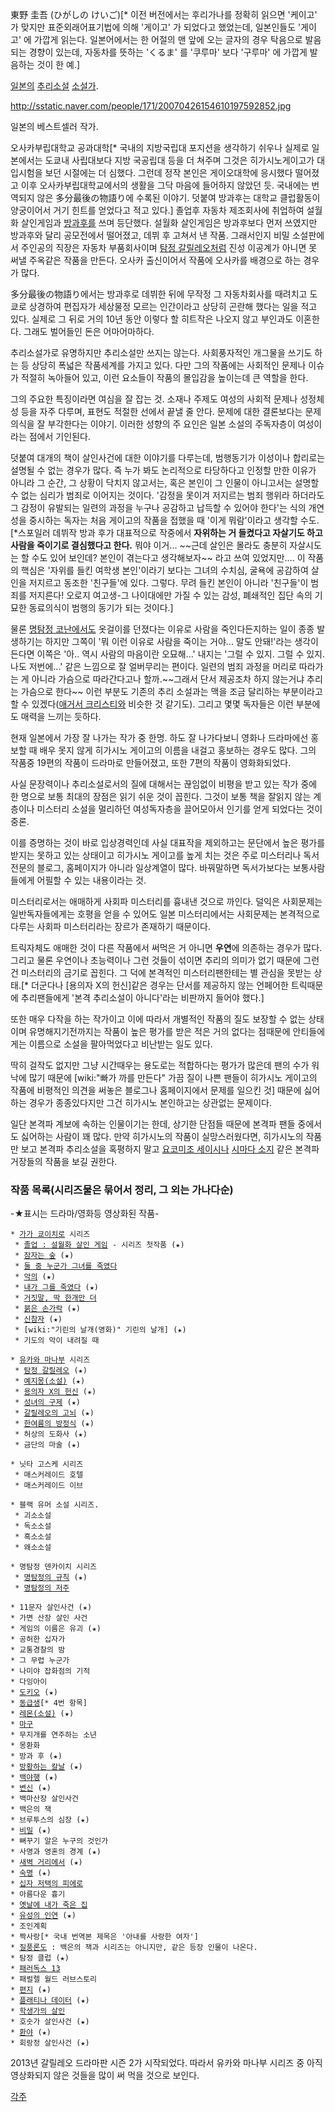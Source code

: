 東野 圭吾 (ひがしの けいご)[* 이전 버전에서는 후리가나를 정확히 읽으면 '케이고' 가 맞지만 표준외래어표기법에 의해 '게이고' 가 되었다고 했었는데, 일본인들도 '게이고' 에 가깝게 읽는다. 일본어에서는 한 어절의 맨 앞에 오는 글자의 경우 탁음으로 발음되는 경향이 있는데, 자동차를 뜻하는 'くるま' 를 '쿠루마' 보다 '구루마' 에 가깝게 발음하는 것이 한 예.]

[[일본]]의 [[추리소설]] [[소설가]].

http://sstatic.naver.com/people/171/20070426154610197592852.jpg

일본의 베스트셀러 작가. 

오사카부립대학교 공과대학[* 국내의 지방국립대 포지션을 생각하기 쉬우나 실제로 일본에서는 도쿄내 사립대보다 지방 국공립대 등을 더 쳐주며 그것은 히가시노게이고가 대입시험을 보던 시절에는 더 심했다. 그런데 정작 본인은 게이오대학에 응시했다 떨어졌고 이후 오사카부립대학교에서의 생활을 그닥 마음에 들어하지 않았던 듯. 국내에는 번역되지 않은 多分最後の物語り에 수록된 이야기. 덧붙여 방과후는 대학교 클럽활동이 양궁이어서 거기 힌트를 얻었다고 적고 있다.] 졸업후 자동차 제조회사에 취업하여 설월화 살인게임과 [[방과후]]를 쓰며 등단했다. 설월화 살인게임은 방과후보다 먼저 쓰였지만 방과후와 달리 공모전에서 떨어졌고, 데뷔 후 고쳐서 낸 작품. 그래서인지 비밀 소설판에서 주인공의 직장은 자동차 부품회사이며 [[탐정 갈릴레오]]처럼 진성 이공계가 아니면 못 써낼 주옥같은 작품을 만든다. 오사카 출신이어서 작품에 오사카를 배경으로 하는 경우가 많다.

多分最後の物語り에서는 방과후로 데뷔한 뒤에 무작정 그 자동차회사를 때려치고 도쿄로 상경하여 편집자가 세상물정 모르는 인간이라고 상당히 곤란해 했다는 일을 적고 있다. 실제로 그 뒤로 거의 10년 동안 이렇다 할 히트작은 나오지 않고 부인과도 이혼한다. 그래도 벌어들인 돈은 어마어마하다.

추리소설가로 유명하지만 추리소설만 쓰지는 않는다. 사회풍자적인 개그물을 쓰기도 하는 등 상당히 폭넓은 작품세계를 가지고 있다. 다만 그의 작품에는 사회적인 문제나 이슈가 적절히 녹아들어 있고, 이런 요소들이 작품의 몰입감을 높이는데 큰 역할을 한다.

그의 주요한 특징이라면 여심을 잘 잡는 것. 소재나 주제도 여성의 사회적 문제나 성정체성 등을 자주 다루며, 표현도 적절한 선에서 끝낼 줄 안다. 문제에 대한 결론보다는 문제의식을 잘 부각한다는 이야기. 이러한 성향의 주 요인은 일본 소설의 주독자층이 여성이라는 점에서 기인된다.

덧붙여 대개의 책이 살인사건에 대한 이야기를 다루는데, 범행동기가 이성이나 합리로는 설명될 수 없는 경우가 많다. 즉 누가 봐도 논리적으로 타당하다고 인정할 만한 이유가 아니라 그 순간, 그 상황이 닥치지 않고서는, 혹은 본인이 그 인물이 아니고서는 설명할 수 없는 심리가 범죄로 이어지는 것이다. '감정을 못이겨 저지르는 범죄 행위라 하더라도 그 감정이 유발되는 일련의 과정을 누구나 공감하고 납득할 수 있어야 한다'는 식의 개연성을 중시하는 독자는 처음 게이고의 작품을 접했을 때 '이게 뭐람'이라고 생각할 수도.[*스포일러 데뷔작 방과 후가 대표적으로 작중에서 '''자위하는 거 들켰다고 자살기도 하고 사람을 죽이기로 결심했다고 한다.''' 뭐야 이거... ~~근데 살인은 몰라도 충분히 자살시도는 할 수도 있어 보인데? 본인이 겪는다고 생각해보자~~ 라고 쓰여 있었지만.... 이 작품의 핵심은 '자위를 들킨 여학생 본인'이라기 보다는 그녀의 수치심, 굴욕에 공감하여 살인을 저지르고 동조한 '친구들'에 있다. 그렇다. 무려 들킨 본인이 아니라 '친구들'이 범죄를 저지른다! 오로지 여고생-그 나이대에만 가질 수 있는 감성, 폐쇄적인 집단 속의 기묘한 동료의식이 범행의 동기가 되는 것이다.]

물론 [[명탐정 코난]]에서도 옷걸이를 던졌다는 이유로 사람을 죽인다든지하는 일이 종종 발생하기는 하지만 그쪽이 '뭐 이런 이유로 사람을 죽이는 거야... 말도 안돼!'라는 생각이 든다면 이쪽은 '아.. 역시 사람의 마음이란 오묘해...' 내지는 '그럴 수 있지. 그럴 수 있지. 나도 저번에...' 같은 느낌으로 잘 얼버무리는 편이다. 일련의 범죄 과정을 머리로 따라가는 게 아니라 가슴으로 따라간다고나 할까.~~그래서 단서 제공조차 하지 않는거냐 추리는 가슴으로 한다~~ 이런 부분도 기존의 추리 소설과는 맥을 조금 달리하는 부분이라고 할 수 있겠다([[애거서 크리스티]]와 비슷한 것 같기도). 그리고 몇몇 독자들은 이런 부분에도 매력을 느끼는 듯하다.

현재 일본에서 가장 잘 나가는 작가 중 한명. 하도 잘 나가다보니 영화나 드라마에선 홍보할 때 배우 못지 않게 히가시노 게이고의 이름을 내걸고 홍보하는 경우도 많다. 그의 작품중 19편의 작품이 드라마로 만들어졌고, 또한 7편의 작품이 영화화되었다.

사실 문장력이나 추리소설로서의 질에 대해서는 끊임없이 비평을 받고 있는 작가 중에 한 명으로 보통 최대의 장점은 읽기 쉬운 것이 꼽힌다. 그것이 보통 책을 잘읽지 않는 계층이나 미스터리 소설을 멀리하던 여성독자층을 끌어모아서 인기를 얻게 되었다는 것이 중론.

이를 증명하는 것이 바로 입상경력인데 사실 대표작을 제외하고는 문단에서 높은 평가를 받지는 못하고 있는 상태이고 히가시노 게이고를 높게 치는 것은 주로 미스터리나 독서전문의 블로그, 홈페이지가 아니라 일상계열이 많다. 바꿔말하면 독서가보다는 보통사람들에게 어필할 수 있는 내용이라는 것.

미스터리로서는 애매하게 사회파 미스터리를 흉내낸 것으로 까인다. 덜익은 사회문제는 일반독자들에게는 호평을 얻을 수 있어도 일본 미스터리에서는 사회문제는 본격적으로 다루는 사회파 미스터리라는 장르가 존재하기 때문이다.

트릭자체도 애매한 것이 다른 작품에서 써먹은 거 아니면 '''우연'''에 의존하는 경우가 많다. 그리고 물론 우연이나 초능력이나 그런 것들이 섞이면 추리의 의미가 없기 때문에 그런 건 미스터리의 금기로 꼽힌다. 그 덕에 본격적인 미스터리팬한테는 별 관심을 못받는 상태.[* 더군다나 [용의자 X의 헌신]같은 경우는 단서를 제공하지 않는 언페어한 트릭때문에 추리팬들에게 '본격 추리소설이 아니다'라는 비판까지 들어야 했다.]

또한 매우 다작을 하는 작가이고 이에 따라서 개별적인 작품의 질도 보장할 수 없는 상태이며 유명해지기전까지는 작품이 높은 평가를 받은 적은 거의 없다는 점때문에 안티들에게는 이름으로 소설을 팔아먹었다고 비난받는 일도 있다.

딱히 걸작도 없지만 그냥 시간때우는 용도로는 적합하다는 평가가 많은데 팬의 수가 워낙에 많기 때문에 [wiki:"빠가 까를 만든다" 가끔 질이 나쁜 팬들이 히가시노 게이고의 작품에 비평적인 의견을 써놓은 블로그나 홈페이지에서 문제를 일으킨 것] 때문에 싫어하는 경우가 종종있다지만 그건 히가시노 본인하고는 상관없는 문제이다.

일단 본격파 계보에 속하는 인물이기는 한데, 상기한 단점들 때문에 본격파 팬들 중에서도 싫어하는 사람이 꽤 많다. 만약 히가시노의 작품이 실망스러웠다면, 히가시노의 작품만 보고 본격파 추리소설을 혹평하지 말고 [[요코미조 세이시]]나 [[시마다 소지]] 같은 본격파 거장들의 작품을 보길 권한다.


=== 작품 목록(시리즈물은 묶어서 정리, 그 외는 가나다순) ===
-★표시는 드라마/영화등 영상화된 작품-

 * [[가가 쿄이치로]] 시리즈
  * [[졸업 : 설월화 살인 게임]] - 시리즈 첫작품 (★)
  * [[잠자는 숲]] (★)
  * [[둘 중 누군가 그녀를 죽였다]]
  * [[악의(소설)|악의]] (★)
  * [[내가 그를 죽였다]] (★)
  * [[거짓말, 딱 한개만 더]]
  * [[붉은 손가락]] (★)
  * [[신참자]] (★)
  * [wiki:"기린의 날개(영화)" 기린의 날개] (★)
  * 기도의 막이 내려질 때

 * [[유카와 마나부]] 시리즈
  * [[탐정 갈릴레오]] (★)
  * [[예지몽(소설)]] (★)
  * [[용의자 X의 헌신]] (★)
  * [[성녀의 구제]] (★)
  * [[갈릴레오의 고뇌]] (★)
  * [[한여름의 방정식]] (★)
  * 허상의 도화사 (★)
  * 금단의 마술 (★)

 * 닛타 고스케 시리즈
  * 매스커레이드 호텔
  * 매스커레이드 이브

 * 블랙 유머 소설 시리즈.
  * 괴소소설
  * 독소소설
  * 흑소소설
  * 왜소소설

 * 명탐정 덴카이치 시리즈
  * [[명탐정의 규칙]] (★)
  * [[명탐정의 저주]]

 * 11문자 살인사건 (★)
 * 가면 산장 살인 사건
 * 게임의 이름은 유괴 (★)
 * 공허한 십자가
 * 교통경찰의 밤
 * 그 무렵 누군가
 * 나미야 잡화점의 기적
 * 다잉아이
 * [[도키오]] (★)
 * [[동급생]][* 4번 항목]
 * [[레몬(소설)]] (★)
 * [[마구(소설)|마구]]
 * 무지개를 연주하는 소년
 * 몽환화
 * 방과 후 (★)
 * [[방황하는 칼날]] (★)
 * [[백야행]] (★)
 * [[변신]] (★)
 * 백마산장 살인사건
 * 백은의 잭
 * 브루투스의 심장 (★)
 * [[비밀]] (★)
 * 뻐꾸기 알은 누구의 것인가
 * 사명과 영혼의 경계 (★)
 * [[새벽 거리에서]] (★)
 * [[숙명]] (★)
 * [[십자 저택의 피에로]]
 * 아름다운 흉기
 * [[옛날에 내가 죽은 집]]
 * [[유성의 인연]] (★)
 * 조인계획
 * 짝사랑[* 국내 번역본 제목은 '아내를 사랑한 여자']
 * [[질풍론도]] : 백은의 잭과 시리즈는 아니지만, 같은 등장 인물이 나온다.
 * 탐정 클럽 (★)
 * [[패러독스 13]]
 * 패럴렐 월드 러브스토리
 * [[편지]] (★)
 * [[플래티나 데이터]] (★)
 * [[학생가의 살인]]
 * 호숫가 살인사건 (★)
 * [[환야]] (★)
 * 회랑정 살인사건 (★)

2013년 갈릴레오 드라마판 시즌 2가 시작되었다. 따라서 유카와 마나부 시리즈 중 아직 영상화되지 않은 것들을 많이 써 먹을 것으로 보인다.

[[각주]]
